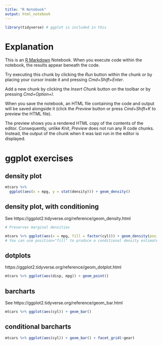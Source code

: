 ---
title: "R Notebook"
output: html_notebook
---

```{r}
library(tidyverse) # ggplot is included in this
```


# Explanation

This is an [R Markdown](http://rmarkdown.rstudio.com) Notebook. When you execute code within the notebook, the results appear beneath the code. 

Try executing this chunk by clicking the *Run* button within the chunk or by placing your cursor inside it and pressing *Cmd+Shift+Enter*. 

Add a new chunk by clicking the *Insert Chunk* button on the toolbar or by pressing *Cmd+Option+I*.

When you save the notebook, an HTML file containing the code and output will be saved alongside it (click the *Preview* button or press *Cmd+Shift+K* to preview the HTML file). 

The preview shows you a rendered HTML copy of the contents of the editor. Consequently, unlike *Knit*, *Preview* does not run any R code chunks. Instead, the output of the chunk when it was last run in the editor is displayed.


# ggplot exercises

## density plot

```{r}
mtcars %>%
  ggplot(aes(x = mpg, y = stat(density))) + geom_density()
```

## density plot, with conditioning

See https://ggplot2.tidyverse.org/reference/geom_density.html

```{r}

# Preserves marginal densities

mtcars %>% ggplot(aes(x = mpg, fill = factor(cyl))) + geom_density(position = "fill")
# You can use position="fill" to produce a conditional density estimate

```

## dotplots

https://ggplot2.tidyverse.org/reference/geom_dotplot.html

```{r}
mtcars %>% ggplot(aes(disp, mpg)) + geom_point()
```


## barcharts

See https://ggplot2.tidyverse.org/reference/geom_bar.html


```{r}
mtcars %>% ggplot(aes(cyl)) + geom_bar()

```

## conditional barcharts

```{r}
mtcars %>% ggplot(aes(cyl)) + geom_bar() + facet_grid(~gear)

```

